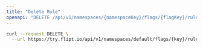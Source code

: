 ```yaml
---
title: "Delete Rule"
openapi: "DELETE /api/v1/namespaces/{namespaceKey}/flags/{flagKey}/rules/{id}"
---
```


<RequestExample>

```bash
curl --request DELETE \
  --url https://try.flipt.io/api/v1/namespaces/default/flags/{key}/rules/{id}
```

</RequestExample>
